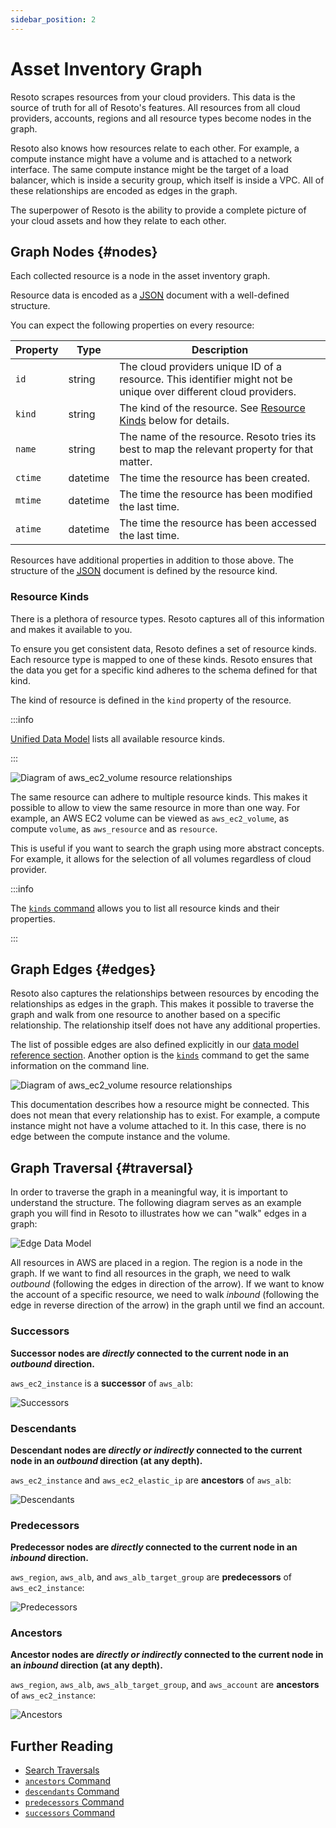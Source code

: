 ```yaml
---
sidebar_position: 2
---
```


# Asset Inventory Graph

Resoto scrapes resources from your cloud providers. This data is the source of truth for all of Resoto's features. All resources from all cloud providers, accounts, regions and all resource types become nodes in the graph.

Resoto also knows how resources relate to each other. For example, a compute instance might have a volume and is attached to a network interface. The same compute instance might be the target of a load balancer, which is inside a security group, which itself is inside a VPC. All of these relationships are encoded as edges in the graph.

The superpower of Resoto is the ability to provide a complete picture of your cloud assets and how they relate to each other.

## Graph Nodes {#nodes}

Each collected resource is a node in the asset inventory graph.

Resource data is encoded as a [<abbr title="JavaScript Object Notation">JSON</abbr>](https://json.org) document with a well-defined structure.

You can expect the following properties on every resource:

| Property | Type     | Description                                                                                                      |
| -------- | -------- | ---------------------------------------------------------------------------------------------------------------- |
| `id`     | string   | The cloud providers unique ID of a resource. This identifier might not be unique over different cloud providers. |
| `kind`   | string   | The kind of the resource. See [Resource Kinds](#resource-kinds) below for details.                               |
| `name`   | string   | The name of the resource. Resoto tries its best to map the relevant property for that matter.                    |
| `ctime`  | datetime | The time the resource has been created.                                                                          |
| `mtime`  | datetime | The time the resource has been modified the last time.                                                           |
| `atime`  | datetime | The time the resource has been accessed the last time.                                                           |

Resources have additional properties in addition to those above. The structure of the [<abbr title="JavaScript Object Notation">JSON</abbr>](https://json.org) document is defined by the resource kind.

### Resource Kinds

There is a plethora of resource types. Resoto captures all of this information and makes it available to you.

To ensure you get consistent data, Resoto defines a set of resource kinds. Each resource type is mapped to one of these kinds. Resoto ensures that the data you get for a specific kind adheres to the schema defined for that kind.

The kind of resource is defined in the `kind` property of the resource.

:::info

[Unified Data Model](../../reference/unified-data-model/index.mdx) lists all available resource kinds.

:::

<ZoomPanPinch>

![Diagram of aws_ec2_volume resource relationships](./img/aws_ec2_volume.svg)

</ZoomPanPinch>

The same resource can adhere to multiple resource kinds. This makes it possible to allow to view the same resource in more than one way. For example, an AWS EC2 volume can be viewed as `aws_ec2_volume`, as compute `volume`, as `aws_resource` and as `resource`.

This is useful if you want to search the graph using more abstract concepts. For example, it allows for the selection of all volumes regardless of cloud provider.

:::info

The [`kinds` command](../../reference/cli/kinds.mdx) allows you to list all resource kinds and their properties.

:::

## Graph Edges {#edges}

Resoto also captures the relationships between resources by encoding the relationships as edges in the graph. This makes it possible to traverse the graph and walk from one resource to another based on a specific relationship. The relationship itself does not have any additional properties.

The list of possible edges are also defined explicitly in our [data model reference section](../../reference/unified-data-model/index.mdx). Another option is the [`kinds`](../../reference/cli/kinds.mdx) command to get the same information on the command line.

<ZoomPanPinch>

![Diagram of aws_ec2_volume resource relationships](./img/aws_ec2_volume_relationships.svg)

</ZoomPanPinch>

This documentation describes how a resource might be connected. This does not mean that every relationship has to exist. For example, a compute instance might not have a volume attached to it. In this case, there is no edge between the compute instance and the volume.

## Graph Traversal {#traversal}

In order to traverse the graph in a meaningful way, it is important to understand the structure. The following diagram serves as an example graph you will find in Resoto to illustrates how we can "walk" edges in a graph:

![Edge Data Model](./img/graph_query_graph_edges.png)

All resources in AWS are placed in a region. The region is a node in the graph. If we want to find all resources in the graph, we need to walk _outbound_ (following the edges in direction of the arrow). If we want to know the account of a specific resource, we need to walk _inbound_ (following the edge in reverse direction of the arrow) in the graph until we find an account.

### Successors

**Successor nodes are _directly_ connected to the current node in an _outbound_ direction.**

`aws_ec2_instance` is a **successor** of `aws_alb`:

![Successors](./img/graph_edges_successors.png)

### Descendants

**Descendant nodes are _directly or indirectly_ connected to the current node in an _outbound_ direction (at any depth).**

`aws_ec2_instance` and `aws_ec2_elastic_ip` are **ancestors** of `aws_alb`:

![Descendants](./img/graph_edges_descendants.png)

### Predecessors

**Predecessor nodes are _directly_ connected to the current node in an _inbound_ direction.**

`aws_region`, `aws_alb`, and `aws_alb_target_group` are **predecessors** of `aws_ec2_instance`:

![Predecessors](./img/graph_edges_predecessors.png)

### Ancestors

**Ancestor nodes are _directly or indirectly_ connected to the current node in an _inbound_ direction (at any depth).**

`aws_region`, `aws_alb`, `aws_alb_target_group`, and `aws_account` are **ancestors** of `aws_ec2_instance`:

![Ancestors](./img/graph_edges_ancestors.png)

## Further Reading

- [Search Traversals](../../reference/search/traversals.mdx)
- [`ancestors` Command](../../reference/cli/ancestors.mdx)
- [`descendants` Command](../../reference/cli/descendants.mdx)
- [`predecessors` Command](../../reference/cli/predecessors.mdx)
- [`successors` Command](../../reference/cli/successors.mdx)
